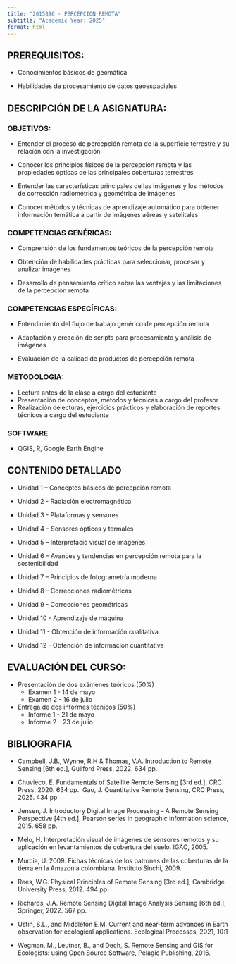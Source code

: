 ```yaml
---
title: "2015896 - PERCEPCION REMOTA"
subtitle: "Academic Year: 2025"
format: html
---
```

## PREREQUISITOS:

- Conocimientos básicos de geomática

- Habilidades de procesamiento de datos geoespaciales

## DESCRIPCIÓN DE LA ASIGNATURA:

::: {.callout-important collapse=false}
### OBJETIVOS:

-	Entender el proceso de percepción remota de la superficie terrestre y su relación con la investigación 

- Conocer los principios físicos de la percepción remota y las propiedades ópticas de las principales coberturas terrestres  

- Entender las características principales de las imágenes y los métodos de corrección radiométrica y geométrica de imágenes 

- Conocer métodos y técnicas de aprendizaje automático  para obtener información temática a partir de imágenes aéreas y satelitales 


### COMPETENCIAS GENÉRICAS: 

-	Comprensión de los fundamentos teóricos de la percepción remota 

-	Obtención de habilidades prácticas para seleccionar, procesar y analizar imágenes 

-	Desarrollo de pensamiento crítico sobre las ventajas y las limitaciones de la percepción remota 


### COMPETENCIAS ESPECÍFICAS:

-	Entendimiento del flujo de trabajo genérico  de percepción remota 

- Adaptación y creación de scripts para  procesamiento y análisis de imágenes 

- Evaluación de la calidad de productos de percepción remota 


### METODOLOGIA:

-	Lectura antes de la clase a cargo del estudiante
- Presentación de conceptos, métodos y técnicas a cargo del profesor
-	Realización delecturas, ejercicios prácticos y elaboración de reportes técnicos a cargo  del estudiante

### SOFTWARE

-   QGIS, R, Google Earth Engine
:::


## CONTENIDO DETALLADO 

::: {.callout-important collapse=true}

- Unidad 1 –   Conceptos básicos de percepción remota 

- Unidad 2 -  Radiación electromagnética 

- Unidad 3 - Plataformas y sensores 

- Unidad 4 – Sensores ópticos y termales 

- Unidad 5 – Interpretació visual de imágenes

- Unidad 6 –  Avances y tendencias en percepción remota para la sostenibilidad

- Unidad 7 – Principios de fotogrametría moderna 

- Unidad 8 – Correcciones radiométricas

- Unidad 9 - Correcciones geométricas

- Unidad 10 - Aprendizaje de máquina

- Unidad 11 - Obtención de información cualitativa

- Unidad 12 - Obtención de información cuantitativa

:::


## EVALUACIÓN DEL CURSO: 

::: {.callout-important collapse=false}

-	Presentación de dos exámenes teóricos (50%)
    - Examen 1 - 14 de mayo
    - Examen 2 - 16 de julio
-	Entrega de dos informes técnicos  (50%)
    - Informe 1 - 21 de mayo
    - Informe 2 - 23 de julio

:::

## BIBLIOGRAFIA

::: {.callout-important collapse=true}

- Campbell, J.B., Wynne, R.H & Thomas, V.A. Introduction to Remote Sensing [6th ed.], Guilford Press, 2022. 634 pp. 
 
- Chuvieco, E. Fundamentals of Satellite Remote Sensing [3rd ed.], CRC Press, 2020. 634 pp. 
Gao, J. Quantitative Remote Sensing, CRC Press, 2025. 434 pp

- Jensen, J. Introductory Digital Image Processing – A Remote Sensing Perspective  [4th ed.], Pearson series in geographic information science, 2015. 658 pp. 

- Melo, H. Interpretación visual de imágenes de sensores remotos y su aplicación en levantamientos de cobertura del suelo. IGAC, 2005.  

- Murcia, U. 2009. Fichas técnicas de los patrones de las coberturas de la tierra en la Amazonia colombiana. Instituto Sinchi, 2009.  

- Rees, W.G. Physical Principles of Remote Sensing [3rd ed.],  Cambridge University Press, 2012. 494 pp. 
 
- Richards, J.A. Remote Sensing Digital Image Analysis Sensing [6th ed.], Springer, 2022. 567 pp. 

- Ustin, S.L., and Middleton E.M. Current and near-term advances in Earth observation for ecological applications. Ecological Processes, 2021, 10:1  

- Wegman, M., Leutner, B., and Dech, S. Remote Sensing and GIS for Ecologists: using Open Source Software, Pelagic Publishing, 2016. 

:::
